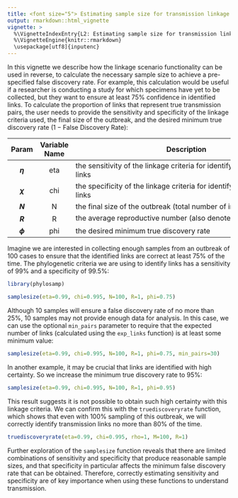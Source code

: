 ```yaml
---
title: <font size="5"> Estimating sample size for transmission linkage from the false discovery rate </font>
output: rmarkdown::html_vignette
vignette: >
  %\VignetteIndexEntry{L2: Estimating sample size for transmission linkage from the false discovery rate}
  %\VignetteEngine{knitr::rmarkdown}
  \usepackage[utf8]{inputenc}
---
```


<style type="text/css">

h1.title {
  font-size: 18px
}

</style>

In this vignette we describe how the linkage scenario functionality can be used in reverse, to calculate the necessary sample size to achieve a pre-specified false discovery rate. For example, this calculation would be useful if a researcher is conducting a study for which specimens have yet to be collected, but they want to ensure at least 75% confidence in identified links. To calculate the proportion of links that represent true transmission pairs, the user needs to provide the sensitivity and specificity of the linkage criteria used, the final size of the outbreak, and the desired minimum true discovery rate ($1-\text{False Discovery Rate}$):

| Param | Variable Name | <span style="display: inline-block; width:500px">Description</span> |
|:-----:|:-------------:|-------------|
|   **$\eta$**   |       eta       | the sensitivity of the linkage criteria for identifying transmission links          |
|   **$\chi$**   |       chi       | the specificity of the linkage criteria for identifying transmission links          |
|   **$N$**   |       N       | the final size of the outbreak (total number of infections)           |
|   **$R$**   |       R       | the average reproductive number (also denoted $R_\text{pop}$, see below)           |
|   **$\phi$**   |       phi       | the desired minimum true discovery rate          |

Imagine we are interested in collecting enough samples from an outbreak of 100 cases to ensure that the identified links are correct at least 75% of the time. The phylogenetic criteria we are using to identify links has a sensitivity of 99% and a specificity of 99.5%:

```r
library(phylosamp)
```

```r

samplesize(eta=0.99, chi=0.995, N=100, R=1, phi=0.75)

```

Although 10 samples will ensure a false discovery rate of no more than 25%, 10 samples may not provide enough data for analysis. In this case, we can use the optional `min_pairs` parameter to require that the expected number of links (calculated using the `exp_links` function) is at least some minimum value:

```r

samplesize(eta=0.99, chi=0.995, N=100, R=1, phi=0.75, min_pairs=30)

```

In another example, it may be crucial that links are identified with high certainty. So we increase the minimum true discovery rate to 95%:

```r

samplesize(eta=0.99, chi=0.995, N=100, R=1, phi=0.95)

```

This result suggests it is not possible to obtain such high certainty with this linkage criteria. We can confirm this with the `truediscoveryrate` function, which shows that even with 100% sampling of this outbreak, we will correctly identify transmission links no more than 80% of the time.

```r

truediscoveryrate(eta=0.99, chi=0.995, rho=1, M=100, R=1)

```

Further exploration of the `samplesize` function reveals that there are limited combinations of sensitivity and specificity that produce reasonable sample sizes, and that specificity in particular affects the minimum false discovery rate that can be obtained. Therefore, correctly estimating sensitivity and specificity are of key importance when using these functions to understand transmission.
